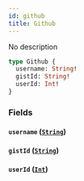 ```yaml
---
id: github
title: Github
---
```


No description

```graphql
type Github {
  username: String!
  gistId: String!
  userId: Int!
}
```

### Fields

#### `username` ([`String`](/V1/cyberconnect-api/reference/scalars/string))

#### `gistId` ([`String`](/V1/cyberconnect-api/reference/scalars/string))

#### `userId` ([`Int`](/cyberconnect-api/reference/scalars/int))
